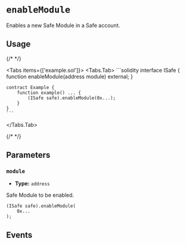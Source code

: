 
# `enableModule`

Enables a new Safe Module in a Safe account.

<OnlySafeTxCallout />

## Usage

{/* <!-- vale off --> */}

<Tabs items={['example.sol']}>
  <Tabs.Tab>
    ```solidity
    interface ISafe {
        function enableModule(address module) external;
    }

    contract Example {
        function example() ... {
            (ISafe safe).enableModule(0x...);
        }
    }
    ```
  </Tabs.Tab>
</Tabs>

{/* <!-- vale on --> */}

## Parameters

### `module`

- **Type:** `address`

Safe Module to be enabled.

```solidity focus=2
(ISafe safe).enableModule(
    0x...
);
```

## Events

<EnabledModule />

